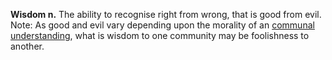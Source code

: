 <b>Wisdom n.</b> The ability to recognise right from wrong, that is good from evil. 
Note: As good and evil vary depending upon the morality of an [[communal understanding]], what is wisdom to one community may be foolishness to another.